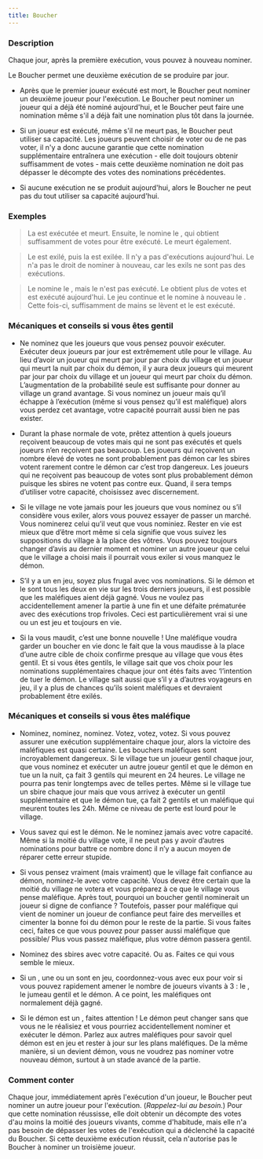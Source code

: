 ```yaml
---
title: Boucher
---
```



<Role BOUCHER header />

### Description

Chaque jour, après la première exécution, vous pouvez à nouveau nominer.

Le Boucher permet une deuxième exécution de se produire par jour.

-   Après que le premier joueur exécuté est mort, le Boucher peut nominer un deuxième joueur pour l'exécution. Le Boucher peut nominer un joueur qui a déjà été nominé aujourd'hui, et le Boucher peut faire une nomination même s'il a déjà fait une nomination plus tôt dans la journée. 

-   Si un joueur est exécuté, même s'il ne meurt pas, le Boucher peut utiliser sa capacité. Les joueurs peuvent choisir de voter ou de ne pas voter, il n'y a donc aucune garantie que cette nomination supplémentaire entraînera une exécution - elle doit toujours obtenir suffisamment de votes - mais cette deuxième nomination ne doit pas dépasser le décompte des votes des nominations précédentes. 

-   Si aucune exécution ne se produit aujourd'hui, alors le Boucher ne peut pas du tout utiliser sa capacité aujourd'hui. 

### Exemples

> La <Role SORCIERE /> est exécutée et meurt. Ensuite, le <Role BOUCHER /> nomine le <Role SAGE />, qui obtient suffisamment de votes pour être exécuté. Le <Role SAGE /> meurt également. 

> Le <Role COLLECTEUR_D_OS /> est exilé, puis la <Role FILLE_DE_JOIE /> est exilée. Il n'y a pas d'exécutions aujourd'hui. Le <Role BOUCHER /> n'a pas le droit de nominer à nouveau, car les exils ne sont pas des exécutions. 

> Le <Role BOUCHER /> nomine le <Role CRIEUR />, mais le <Role CRIEUR /> n'est pas exécuté. Le <Role MATHEMATICIEN /> obtient plus de votes et est exécuté aujourd'hui. Le jeu continue et le <Role BOUCHER /> nomine à nouveau le <Role CRIEUR />. Cette fois-ci, suffisamment de mains se lèvent et le <Role CRIEUR /> est exécuté. 

### Mécaniques et conseils si vous êtes gentil

- Ne nominez que les joueurs que vous pensez pouvoir exécuter. Exécuter deux joueurs par jour est extrêmement utile pour le village. Au lieu d’avoir un joueur qui meurt par jour par choix du village et un joueur qui meurt la nuit par choix du démon, il y aura deux joueurs qui meurent par jour par choix du village et un joueur qui meurt par choix du démon. L’augmentation de la probabilité seule est suffisante pour donner au village un grand avantage. Si vous nominez un joueur mais qu’il échappe à l’exécution (même si vous pensez qu’il est maléfique) alors vous perdez cet avantage, votre capacité pourrait aussi bien ne pas exister.

- Durant la phase normale de vote, prêtez attention à quels joueurs reçoivent beaucoup de votes mais qui ne sont pas exécutés et quels joueurs n’en reçoivent pas beaucoup. Les joueurs qui reçoivent un nombre élevé de votes ne sont probablement pas démon car les sbires votent rarement contre le démon car c’est trop dangereux. Les joueurs qui ne reçoivent pas beaucoup de votes sont plus probablement démon puisque les sbires ne votent pas contre eux. Quand, il sera temps d’utiliser votre capacité, choisissez avec discernement.

- Si le village ne vote jamais pour les joueurs que vous nominez ou s’il considère vous exiler, alors vous pouvez essayer de passer un marché. Vous nominerez celui qu’il veut que vous nominiez. Rester en vie est mieux que d’être mort même si cela signifie que vous suivez les suppositions du village à la place des vôtres. Vous pouvez toujours changer d’avis au dernier moment et nominer un autre joueur que celui que le village a choisi mais il pourrait vous exiler si vous manquez le démon.

- S’il y a un <Role joueurs /> en jeu, soyez plus frugal avec vos nominations. Si le démon et le <Role JUMEAU_MALEFIQUE /> sont tous les deux en vie sur les trois derniers joueurs, il est possible que les maléfiques aient déjà gagné. Vous ne voulez pas accidentellement amener la partie à une fin et une défaite prématurée avec des exécutions trop frivoles. Ceci est particulièrement vrai si une <Role SORCIERE /> ou un <Role MANIPULATEUR /> est jeu et toujours en vie.

- Si la <Role SORCIERE /> vous maudit, c’est une bonne nouvelle ! Une <Role SORCIERE /> maléfique voudra garder un boucher en vie donc le fait que la <Role SORCIERE /> vous maudisse à la place d’une autre cible de choix confirme presque au village que vous êtes gentil. Et si vous êtes gentils, le village sait que vos choix pour les nominations supplémentaires chaque jour ont étés faits avec ‘l’intention de tuer le démon. Le village sait aussi que s’il y a d’autres voyageurs en jeu, il y a plus de chances qu’ils soient maléfiques et devraient probablement être exilés.

### Mécaniques et conseils si vous êtes maléfique

- Nominez, nominez, nominez. Votez, votez, votez. Si vous pouvez assurer une exécution supplémentaire chaque jour, alors la victoire des maléfiques est quasi certaine. Les bouchers maléfiques sont incroyablement dangereux. Si le village tue un joueur gentil chaque jour, que vous nominez et exécuter un autre joueur gentil et que le démon en tue un la nuit, ça fait 3 gentils qui meurent en 24 heures. Le village ne pourra pas tenir longtemps avec de telles pertes. Même si le village tue un sbire chaque jour mais que vous arrivez à exécuter un gentil supplémentaire et que le démon tue, ça fait 2 gentils et un maléfique qui meurent toutes les 24h. Même ce niveau de perte est lourd pour le village.

- Vous savez qui est le démon. Ne le nominez jamais avec votre capacité. Même si la moitié du village vote, il ne peut pas y avoir d’autres nominations pour battre ce nombre donc il n’y a aucun moyen de réparer cette erreur stupide.

- Si vous pensez vraiment (mais vraiment) que le village fait confiance au démon, nominez-le avec votre capacité. Vous devez être certain que la moitié du village ne votera et vous préparez à ce que le village vous pense maléfique. Après tout, pourquoi un boucher gentil nominerait un joueur si digne de confiance ? Toutefois, passer pour maléfique qui vient de nominer un joueur de confiance peut faire des merveilles et cimenter la bonne foi du démon pour le reste de la partie. Si vous faites ceci, faites ce que vous pouvez pour passer aussi maléfique que possible/ Plus vous passez maléfique, plus votre démon passera gentil. 

- Nominez des sbires avec votre capacité. Ou as. Faites ce qui vous semble le mieux.

- Si un <Role JUMEAU_MALEFIQUE />, une <Role SORCIERE /> ou un <Role MANIPULATEUR /> sont en jeu, coordonnez-vous avec eux pour voir si vous pouvez rapidement amener le nombre de joueurs vivants à 3 : le <Role JUMEAU_MALEFIQUE />, le jumeau gentil et le démon. A ce point, les maléfiques ont normalement déjà gagné. 

- Si le démon est un <Role FANG_GU />, faites attention ! Le démon peut changer sans que vous ne le réalisiez et vous pourriez accidentellement nominer et exécuter le démon. Parlez aux autres maléfiques pour savoir quel démon est en jeu et rester à jour sur les plans maléfiques. De la même manière, si un <Role CHARMEUR_DE_SERPENT /> devient démon, vous ne voudrez pas nominer votre nouveau démon, surtout à un stade avancé de la partie. 

### Comment conter

Chaque jour, immédiatement après l'exécution d'un joueur, le Boucher peut nominer un autre joueur pour l'exécution. (_Rappelez-lui au besoin._) Pour que cette nomination réussisse, elle doit obtenir un décompte des votes d'au moins la moitié des joueurs vivants, comme d'habitude, mais elle n'a pas besoin de dépasser les votes de l'exécution qui a déclenché la capacité du Boucher. Si cette deuxième exécution réussit, cela n'autorise pas le Boucher à nominer un troisième joueur.